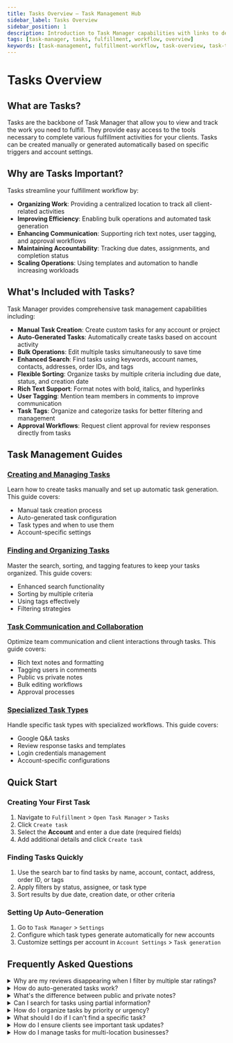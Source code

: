 ```yaml
---
title: Tasks Overview – Task Management Hub
sidebar_label: Tasks Overview
sidebar_position: 1
description: Introduction to Task Manager capabilities with links to detailed guides for creating, organizing, communicating, and managing specialized tasks
tags: [task-manager, tasks, fulfillment, workflow, overview]
keywords: [task-management, fulfillment-workflow, task-overview, task-types]
---
```


# Tasks Overview

## What are Tasks?

Tasks are the backbone of Task Manager that allow you to view and track the work you need to fulfill. They provide easy access to the tools necessary to complete various fulfillment activities for your clients. Tasks can be created manually or generated automatically based on specific triggers and account settings.

## Why are Tasks Important?

Tasks streamline your fulfillment workflow by:

- **Organizing Work**: Providing a centralized location to track all client-related activities
- **Improving Efficiency**: Enabling bulk operations and automated task generation
- **Enhancing Communication**: Supporting rich text notes, user tagging, and approval workflows
- **Maintaining Accountability**: Tracking due dates, assignments, and completion status
- **Scaling Operations**: Using templates and automation to handle increasing workloads

## What's Included with Tasks?

Task Manager provides comprehensive task management capabilities including:

- **Manual Task Creation**: Create custom tasks for any account or project
- **Auto-Generated Tasks**: Automatically create tasks based on account activity
- **Bulk Operations**: Edit multiple tasks simultaneously to save time
- **Enhanced Search**: Find tasks using keywords, account names, contacts, addresses, order IDs, and tags
- **Flexible Sorting**: Organize tasks by multiple criteria including due date, status, and creation date
- **Rich Text Support**: Format notes with bold, italics, and hyperlinks
- **User Tagging**: Mention team members in comments to improve communication
- **Task Tags**: Organize and categorize tasks for better filtering and management
- **Approval Workflows**: Request client approval for review responses directly from tasks

## Task Management Guides

### [Creating and Managing Tasks](./creating-managing-tasks.mdx)
Learn how to create tasks manually and set up automatic task generation. This guide covers:
- Manual task creation process
- Auto-generated task configuration
- Task types and when to use them
- Account-specific settings

### [Finding and Organizing Tasks](./finding-organizing-tasks.mdx)
Master the search, sorting, and tagging features to keep your tasks organized. This guide covers:
- Enhanced search functionality
- Sorting by multiple criteria
- Using tags effectively
- Filtering strategies

### [Task Communication and Collaboration](./task-communication-collaboration.mdx)
Optimize team communication and client interactions through tasks. This guide covers:
- Rich text notes and formatting
- Tagging users in comments
- Public vs private notes
- Bulk editing workflows
- Approval processes

### [Specialized Task Types](./specialized-task-types.mdx)
Handle specific task types with specialized workflows. This guide covers:
- Google Q&A tasks
- Review response tasks and templates
- Login credentials management
- Account-specific configurations

## Quick Start

### Creating Your First Task
1. Navigate to `Fulfillment` > `Open Task Manager` > `Tasks`
2. Click `Create task`
3. Select the **Account** and enter a due date (required fields)
4. Add additional details and click `Create task`

### Finding Tasks Quickly
1. Use the search bar to find tasks by name, account, contact, address, order ID, or tags
2. Apply filters by status, assignee, or task type
3. Sort results by due date, creation date, or other criteria

### Setting Up Auto-Generation
1. Go to `Task Manager` > `Settings`
2. Configure which task types generate automatically for new accounts
3. Customize settings per account in `Account Settings` > `Task generation`

## Frequently Asked Questions

<details>
<summary>Why are my reviews disappearing when I filter by multiple star ratings?</summary>

The star rating filters use "AND" logic instead of "OR" logic. When you select multiple star ratings, the system looks for reviews that match ALL selected criteria simultaneously (1-star AND 2-star AND 3-star), which is impossible. Select one star rating at a time for filtering. You can still combine star rating filters with task status and assignee filters.

</details>

<details>
<summary>How do auto-generated tasks work?</summary>

Auto-generated tasks are created automatically based on account activity and your configured settings. For example, when new reviews are posted, new mentions appear online, or questions are asked on Google Business Profile, tasks will generate automatically if those task types are enabled for the account.

</details>

<details>
<summary>What's the difference between public and private notes?</summary>

Public notes on tasks visible to Business App users will appear in the client's interface under Projects. Private notes remain internal to your team. If you have sensitive information, keep it in private notes.

</details>

<details>
<summary>Can I search for tasks using partial information?</summary>

Yes, the enhanced search functionality allows you to search using partial matches for names, accounts, contacts, addresses, order IDs, and tags. Use quotation marks for exact phrase matches.

</details>

<details>
<summary>How do I organize tasks by priority or urgency?</summary>

Use tags to create your own priority system (e.g., "urgent", "high-priority", "low-priority") and combine this with sorting by due date. You can also use the bulk edit feature to quickly update multiple tasks with priority tags.

</details>

<details>
<summary>What should I do if I can't find a specific task?</summary>

Use the enhanced search feature to search by account name, contact, address, order ID, or tags. You can also apply filters by status, assignee, or task type, then sort results by creation date, due date, or other criteria to locate the task.

</details>

<details>
<summary>How do I ensure clients see important task updates?</summary>

Use public notes for information you want clients to see, set tasks to visible in Business App, and use the "Waiting on Customer" status with notifications when client input is needed. Rich text formatting can help emphasize important information in public notes.

</details>

<details>
<summary>How do I manage tasks for multi-location businesses?</summary>

Use tags to organize tasks by location, and leverage the enhanced search to find tasks by address or location-specific keywords. You can also use bulk editing to apply changes across multiple location-related tasks efficiently.

</details>